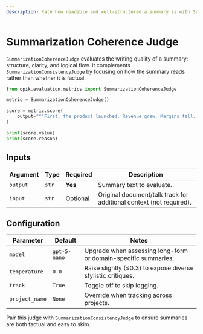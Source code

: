 ```yaml
---
description: Rate how readable and well-structured a summary is with SummarizationCoherenceJudge
---
```


# Summarization Coherence Judge

`SummarizationCoherenceJudge` evaluates the writing quality of a summary: structure, clarity, and logical flow. It complements `SummarizationConsistencyJudge` by focusing on how the summary reads rather than whether it is factual.

```python title="Improving summary readability"
from opik.evaluation.metrics import SummarizationCoherenceJudge

metric = SummarizationCoherenceJudge()

score = metric.score(
    output="""First, the product launched. Revenue grew. Margins fell. Next steps TBD.""",
)

print(score.value)
print(score.reason)
```

## Inputs

| Argument | Type | Required | Description |
| --- | --- | --- | --- |
| `output` | `str` | **Yes** | Summary text to evaluate. |
| `input` | `str` | Optional | Original document/talk track for additional context (not required). |

## Configuration

| Parameter | Default | Notes |
| --- | --- | --- |
| `model` | `gpt-5-nano` | Upgrade when assessing long-form or domain-specific summaries. |
| `temperature` | `0.0` | Raise slightly (≤0.3) to expose diverse stylistic critiques. |
| `track` | `True` | Toggle off to skip logging. |
| `project_name` | `None` | Override when tracking across projects. |

Pair this judge with `SummarizationConsistencyJudge` to ensure summaries are both factual and easy to skim.
